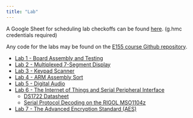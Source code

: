 ```yaml
---
title: "Lab"
---
```


A Google Sheet for scheduling lab checkoffs can be found [here]({{< var lab-checkoff-gsheet-url >}}). (g.hmc credentials required)

Any code for the labs may be found on the [E155 course Github repository]({{< var github-url >}}).

* [Lab 1 - Board Assembly and Testing](/lab/lab1)
* [Lab 2 - Multiplexed 7-Segment Display](/lab/lab2)
* [Lab 3 - Keypad Scanner](/lab/lab3)
* [Lab 4 - ARM Assembly Sort](/lab/lab4)
* [Lab 5 - Digital Audio](/lab/lab5)
* [Lab 6 - The Internet of Things and Serial Peripheral Interface](/lab/lab6)
  * [DS1722 Datasheet](https://datasheets.maximintegrated.com/en/ds/DS1722.pdf)
  * [Serial Protocol Decoding on the RIGOL MSO1104z](/assets/lab/Serial Protocol Decoding on the RIGOL MSO1104z.pdf)
* [Lab 7 - The Advanced Encryption Standard (AES)](/lab/lab7)